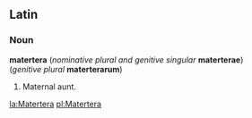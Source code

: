 ==Latin==

===Noun===
'''matertera''' (''nominative plural and genitive singular'' '''materterae''')
<br>(''genitive plural'' '''materterarum''')

#Maternal aunt.

[[la:Matertera]]
[[pl:Matertera]]